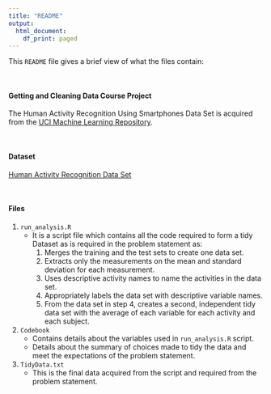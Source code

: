 ```yaml
---
title: "README"
output:
  html_document:
    df_print: paged
---
```



This `README` file gives a brief view of what the files contain:<p>&nbsp;</p> 


#### Getting and Cleaning Data Course Project 
The Human Activity Recognition Using Smartphones Data Set is acquired from the [UCI Machine Learning Repository](http://archive.ics.uci.edu/ml/index.php).<p>&nbsp;</p>
    
#### Dataset
[Human Activity Recognition Data Set](https://d396qusza40orc.cloudfront.net/getdata%2Fprojectfiles%2FUCI%20HAR%20Dataset.zip)<p>&nbsp;</p>

#### Files
1. `run_analysis.R` 
    + It is a script file which contains all the code required to  form a tidy Dataset as is required in the problem statement as:
        1. Merges the training and the test sets to create one data set.
        1. Extracts only the measurements on the mean and standard deviation for each measurement.
        1. Uses descriptive activity names to name the activities in the data set.
        1. Appropriately labels the data set with descriptive variable names.
        1. From the data set in step 4, creates a second, independent tidy data set with the average of each variable for each activity and each subject.


1. `Codebook`
    + Contains details about the variables used in `run_analysis.R` script.
    + Details about the summary of choices made to tidy the data and meet the expectations of the problem statement.
    
1. `TidyData.txt`
    + This is the final data acquired from the script and required from the problem statement.